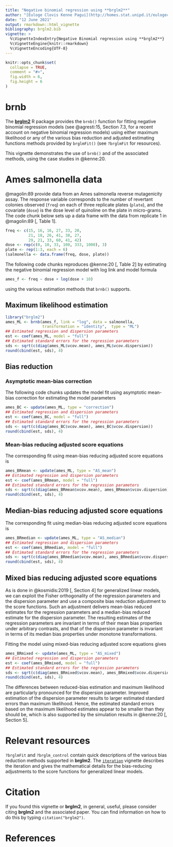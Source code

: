 ```yaml
---
title: "Negative binomial regression using **brglm2**"
author: "[Euloge Clovis Kenne Pagui](http://homes.stat.unipd.it/eulogecloviskennepagui/en/content/home), [Ioannis Kosmidis](https://www.ikosmidis.com)"
date: "12 June 2021"
output: rmarkdown::html_vignette
bibliography: brglm2.bib
vignette: >
  %\VignetteIndexEntry{Negative Binomial regression using **brglm2**}
  %\VignetteEngine{knitr::rmarkdown}
  %\VignetteEncoding{UTF-8}
---
```


```r
knitr::opts_chunk$set(
  collapse = TRUE,
  comment = "#>",
  fig.width = 6,
  fig.height = 6
)
```


# **brnb**

The [**brglm2**](https://github.com/ikosmidis/brglm2) R package provides the `brnb()` function for fitting negative binomial regression models (see @agresti:15, Section 7.3, for a recent account on negative binomial regression models) using either maximum likelihood or any of the various bias reduction and adjusted estimating functions methods provided by `brglmFit()` (see `?brglmFit` for resources).

This vignette demonstrates the use of `brnb()` and of the associated methods, using the case studies in @kenne:20.

# Ames salmonella data

@magolin:89 provide data from an Ames salmonella reverse mutagenicity assay. The response variable corresponds to the number of revertant colonies observed (`freq`) on each of three replicate plates (`plate`), and the covariate (`dose`) is the dose level of quinoline on the plate in micro-grams. The code chunk below sets up a data frame with the data from replicate 1 in @magolin:89[, Table 1].

```r
freq <- c(15, 16, 16, 27, 33, 20,
          21, 18, 26, 41, 38, 27,
          29, 21, 33, 60, 41, 42)
dose <- rep(c(0, 10, 33, 100, 333, 1000), 3)
plate <- rep(1:3, each = 6)
(salmonella <- data.frame(freq, dose, plate))
```

The following code chunks reproduces @kenne:20[, Table 2] by estimating the negative binomial regression model with log link and model formula

```r
ames_f <- freq ~ dose + log(dose + 10)
```

using the various estimation methods that `brnb()` supports.

## Maximum likelihood estimation


```r
library("brglm2")
ames_ML <- brnb(ames_f, link = "log", data = salmonella,
                transformation = "identity",  type = "ML")
## Estimated regression and dispersion parameters
est <- coef(ames_ML, model = "full")
## Estimated standard errors for the regression parameters
sds <- sqrt(c(diag(ames_ML$vcov.mean), ames_ML$vcov.dispersion))
round(cbind(est, sds), 4)
```

## Bias reduction 

### Asymptotic mean-bias correction

The following code chunks updates the model fit using asymptotic mean-bias correction for estimating the model parameters

```r
ames_BC <- update(ames_ML, type = "correction")
## Estimated regression and dispersion parameters
est <- coef(ames_BC, model = "full")
## Estimated standard errors for the regression parameters
sds <- sqrt(c(diag(ames_BC$vcov.mean), ames_BC$vcov.dispersion))
round(cbind(est, sds), 4)
```

### Mean-bias reducing adjusted score equations

The corresponding fit using mean-bias reducing adjusted score equations is

```r
ames_BRmean <- update(ames_ML, type = "AS_mean")
## Estimated regression and dispersion parameters
est <- coef(ames_BRmean, model = "full")
## Estimated standard errors for the regression parameters
sds <- sqrt(c(diag(ames_BRmean$vcov.mean), ames_BRmean$vcov.dispersion))
round(cbind(est, sds), 4)
```

## Median-bias reducing adjusted score equations

The corresponding fit using median-bias reducing adjusted score equations is

```r
ames_BRmedian <- update(ames_ML, type = "AS_median")
## Estimated regression and dispersion parameters
est <- coef(ames_BRmedian, model = "full")
## Estimated standard errors for the regression parameters
sds <- sqrt(c(diag(ames_BRmedian$vcov.mean), ames_BRmedian$vcov.dispersion))
round(cbind(est, sds), 4)
```

## Mixed bias reducing adjusted score equations

As is done in @kosmidis:2019[, Section 4] for generalized linear models,
we can exploit the Fisher orthogonality of the regression parameters
and the dispersion parameter and use a composite bias reduction
adjustment to the score functions. Such an adjustment delivers
mean-bias reduced estimates for the regression parameters and a
median-bias reduced estimate for the dispersion parameter. The
resulting estimates of the regression parameters are invariant in terms
of their mean bias properties under arbitrary contrasts, and that of
the dispersion parameter is invariant in terms of its median bias
properties under monotone transformations.

Fitting the model using mixed-bias reducing adjusted score equations gives

```r
ames_BRmixed <- update(ames_ML, type = "AS_mixed")
## Estimated regression and dispersion parameters
est <- coef(ames_BRmixed, model = "full")
## Estimated standard errors for the regression parameters
sds <- sqrt(c(diag(ames_BRmixed$vcov.mean), ames_BRmixed$vcov.dispersion))
round(cbind(est, sds), 4)
```


<!-- # Epileptic seizures data -->

<!--  @kenne:20[, Section 5.2] provides a detailed description of the variables recorded in the data set. -->
<!-- ```{r, echo = TRUE} -->
<!-- library(MASS) -->
<!-- epil2 <- epil[epil$period == 1, ] -->
<!-- epil2["period"] <- rep(0, 59); epil2["y"] <- epil2["base"]; epil["time"] <- 1;  -->
<!-- epil2["time"] <- 4 -->
<!-- epil2 <- rbind(epil, epil2) -->
<!-- epil2$pred <- unclass(epil2$trt) * (epil2$period > 0); epil2$subject <- factor(epil2$subject) -->
<!-- epil3 <- aggregate(epil2, list(epil2$subject, epil2$period > 0), -->
<!--                    function(x) if(is.numeric(x)) sum(x) else x[1])  -->
<!-- epil3$pred <- factor(epil3$pred, -->
<!--                      labels = c("base", "placebo", "drug")) -->
<!-- contrasts(epil3$pred) <- structure(contr.sdif(3), -->
<!--                                    dimnames = list(NULL, c("placebo-base", "drug-placebo"))) -->
<!-- ``` -->

<!-- ## Maximum likelihood estimation -->

<!-- The following chunk of code reproduces @kenne:20[, Figure 4]. The model uses the log link on the mean and identity transformation for dispersion parameter. -->
<!-- ```{r, echo = TRUE} -->
<!-- epil3_ML <- brnb(y ~ -1+ factor(subject) + factor(pred),  data = epil3, type = "ML") -->
<!-- ## Estimated of interest regression coefficients and dispersion parameters -->
<!-- round(c(epil3_ML$coefficients[-c(1:59)], epil3_ML$dispersion), 2) -->
<!-- ## Estimated standard errors -->
<!-- round(c(summary(epil3_ML)$coefficients[-c(1:59), 2], sqrt(epil3_ML$vcov.dispersion)), 2) -->
<!-- ``` -->

<!-- ## Mean and median bias reduction -->

<!-- Fitting the model using mean-bias reducing adjusted score equations gives -->
<!-- ```{r, echo = TRUE} -->
<!-- epil3_BRmean <- brnb(y ~ -1+ factor(subject) + factor(pred),  data = epil3, type = "AS_mean") -->
<!-- ## Estimated  of interest regression coefficients and dispersion parameters -->
<!-- round(c(epil3_BRmean$coefficients[-c(1:59)], epil3_BRmean$dispersion), 2) -->
<!-- ## Estimated standard errors -->
<!-- round(c(summary(epil3_BRmean)$coefficients[-c(1:59), 2], sqrt(epil3_BRmean$vcov.dispersion)), 2) -->
<!-- ``` -->

<!-- The corresponding fit using median-bias reducing adjusted score equations is -->
<!-- ```{r, echo = TRUE} -->
<!-- epil3_BRmedian <- brnb(y ~ -1+ factor(subject) + factor(pred),  data = epil3, type = "AS_median") -->
<!-- ## Estimated  of interest regression coefficients and dispersion parameters -->
<!-- round(c(epil3_BRmedian$coefficients[-c(1:59)], epil3_BRmedian$dispersion), 2) -->
<!-- ## Estimated standard errors -->
<!-- round(c(summary(epil3_BRmedian)$coefficients[-c(1:59), 2], sqrt(epil3_BRmedian$vcov.dispersion)), 2) -->
<!-- ``` -->

<!-- ## Mean bias correction -->
<!-- ```{r, echo = TRUE} -->
<!-- epil3_BCmean <- brnb(y ~ -1+ factor(subject) + factor(pred),  data = epil3, type = "correction") -->
<!-- ## Estimated  of interest regression coefficients and dispersion parameters -->
<!-- round(c(epil3_BCmean$coefficients[-c(1:59)], epil3_BCmean$dispersion), 2) -->
<!-- ## Estimated standard errors -->
<!-- round(c(summary(epil3_BCmean)$coefficients[-c(1:59), 2], sqrt(epil3_BCmean$vcov.dispersion)), 2) -->
<!-- ``` -->

The differences between reduced-bias estimation and maximum likelihood are particularly pronounced for the dispersion parameter. Improved estimation of the dispersion parameter results to larger estimated standard errors than maximum likelihood. Hence, the estimated standard errors based on the maximum likelihood estimates appear to be smaller than they should be, which is also supported by the simulation results in @kenne:20[, Section 5].

# Relevant resources
`?brglmFit` and `?brglm_control` contain quick descriptions of the various bias reduction methods supported in **brglm2**. The [`iteration`](https://cran.r-project.org/package=brglm2/brglm2.pdf) vignette describes the iteration and gives the mathematical details for the bias-reducing adjustments to the score functions for generalized linear models.

# Citation
If you found this vignette or **brglm2**, in general, useful, please consider citing **brglm2** and the associated paper. You can find information on how to do this by typing `citation("brglm2")`.

# References
